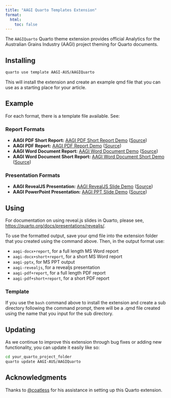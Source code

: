```yaml
---
title: "AAGI Quarto Templates Extension"
format: 
  html:
    toc: false
---
```


The `AAGIQuarto` Quarto theme extension provides official Analytics for the Australian Grains Industry (AAGI) project theming for Quarto documents.

## Installing

```bash
quarto use template AAGI-AUS/AAGIQuarto
```

This will install the extension and create an example qmd file that you can use as a starting place for your article.

## Example

For each format, there is a template file available. See:

### Report Formats

- **AAGI PDF Short Report:** [AAGI PDF Short Report Demo](demos/template-pdf-short-report+short+report.pdf) ([Source](https://github.com/AAGI-AUS/AAGIQuarto/blob/main/docs/demos/template-pdf-report.qmd))
- **AAGI PDF Report:** [AAGI PDF Report Demo](demos/template-pdf-report+report.pdf) ([Source](https://github.com/AAGI-AUS/AAGIQuarto/blob/main/docs/demos/template-pdf-report.qmd))
- **AAGI Word Document Report:** [AAGI Word Document Demo](demos/template-docx-report.docx) ([Source](https://github.com/AAGI-AUS/AAGIQuarto/blob/main/docs/demos/template-docx-report.qmd))
- **AAGI Word Document Short Report:** [AAGI Word Document Short Demo](demos/template-docx-short-report.docx) ([Source](https://github.com/AAGI-AUS/AAGIQuarto/blob/main/docs/demos/template-docx-short-report.qmd))

### Presentation Formats

- **AAGI RevealJS Presentation:** [AAGI RevealJS Slide Demo](demos/template-revealjs.qmd) ([Source](https://github.com/AAGI-AUS/AAGIQuarto/blob/main/docs/demos/template-revealjs.qmd))
- **AAGI PowerPoint Presentation:** [AAGI PPT Slide Demo](demos/template-pptx.pptx) ([Source](https://github.com/AAGI-AUS/AAGIQuarto/blob/main/docs/demos/template-pptx.qmd))

## Using

For documentation on using reveal.js slides in Quarto, please see,
<https://quarto.org/docs/presentations/revealjs/>.

To use the formatted output, save your qmd file into the extension folder that you created using the command above.
Then, in the output format use:

- `aagi-docx+report`, for a full length MS Word report
- `aagi-docx+short+report`, for a short MS Word report
- `aagi-pptx`, for MS PPT output
- `aagi-revealjs`, for a revealjs presentation
- `aagi-pdf+report`, for a full length PDF report
- `aagi-pdf+short+report`, for a short PDF report

### Template

If you use the `bash` command above to install the extension and create a sub directory following the command prompt, there
will be a .qmd file created using the name that you input for the sub directory.

## Updating

As we continue to improve this extension through bug fixes or adding new functionality, you can update it easily like so:

```bash
cd your_quarto_project_folder
quarto update AAGI-AUS/AAGIQuarto
```

## Acknowledgments

Thanks to [@coatless](https://github.com/coatless) for his assistance in setting up this Quarto extension.
